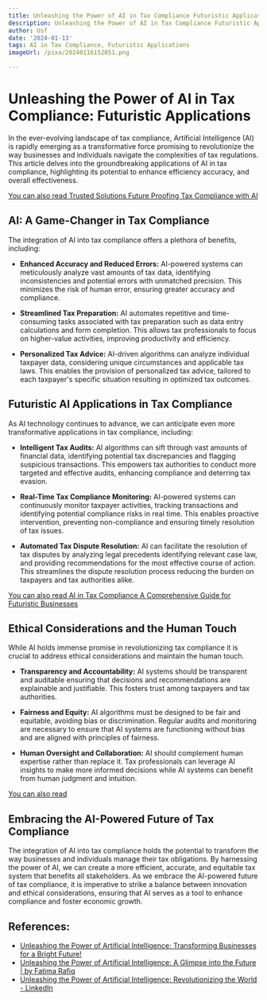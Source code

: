 ```yaml
---
title: Unleashing the Power of AI in Tax Compliance Futuristic Applications
description: Unleashing the Power of AI in Tax Compliance Futuristic Applications
author: Usf
date: '2024-01-13'
tags: AI in Tax Compliance, Futuristic Applications
imageUrl: /pixa/20240116152051.png

---
```

# Unleashing  the Power of  AI in Tax Compliance: Futuristic  Applications

In the ever-evolving landscape of tax compliance, Artificial Intelligence (AI) is rapidly emerging as a transformative force promising to revolutionize the way businesses and individuals navigate the complexities of tax regulations. This article delves into the groundbreaking  applications of AI in tax compliance, highlighting its potential to enhance efficiency accuracy, and overall effectiveness.

[You can also read Trusted Solutions Future Proofing  Tax Compliance with AI](Trusted%20Solutions%20Future%20Proofing%20Tax%20Compliance%20with%20AI)


## AI: A Game-Changer in Tax Compliance

The integration of  AI into tax compliance offers  a plethora of benefits, including:

- **Enhanced Accuracy  and Reduced Errors:** AI-powered systems can meticulously analyze vast amounts of tax data, identifying  inconsistencies and potential errors  with unmatched precision. This minimizes  the risk of human error, ensuring greater accuracy and compliance.

- **Streamlined Tax  Preparation:** AI automates repetitive and time-consuming tasks associated with tax  preparation such as data entry calculations and form completion. This allows tax professionals to  focus on higher-value activities,  improving productivity and efficiency.

- **Personalized Tax Advice:** AI-driven algorithms can  analyze individual taxpayer data, considering unique circumstances and applicable  tax laws. This enables the provision of personalized tax advice, tailored to each taxpayer's specific situation resulting in optimized tax outcomes.

## Futuristic AI Applications  in Tax Compliance

As  AI technology continues to  advance, we can anticipate even more transformative applications in tax compliance, including:

- **Intelligent Tax Audits:** AI algorithms can sift through vast amounts of financial data, identifying potential tax discrepancies and flagging suspicious transactions. This empowers tax authorities  to conduct more targeted and effective audits, enhancing compliance and deterring tax evasion.

- **Real-Time Tax  Compliance Monitoring:** AI-powered systems can continuously monitor taxpayer activities, tracking transactions and identifying potential compliance  risks in real time. This enables proactive  intervention,  preventing non-compliance and ensuring timely  resolution of tax issues.

- **Automated Tax  Dispute Resolution:** AI can facilitate the resolution of tax disputes by analyzing legal precedents identifying  relevant case law, and providing recommendations for the most effective course of action. This streamlines the dispute resolution process reducing the  burden on taxpayers and tax authorities alike.

[You can also read AI in Tax Compliance A Comprehensive Guide for Futuristic Businesses](AI%20in%20Tax%20Compliance%20A%20Comprehensive%20Guide%20for%20Futuristic%20Businesses)


## Ethical  Considerations and the Human Touch

While  AI holds immense promise in revolutionizing  tax compliance  it is crucial to address  ethical considerations and maintain the human touch.

- **Transparency and Accountability:** AI systems should be transparent and auditable ensuring that decisions and recommendations are  explainable  and justifiable. This fosters trust among taxpayers and tax authorities.

- **Fairness and Equity:**  AI algorithms must  be  designed to be fair and equitable,  avoiding bias or discrimination. Regular audits and monitoring are  necessary to ensure that AI systems are  functioning without bias and are aligned with  principles of fairness.

- **Human Oversight  and  Collaboration:** AI should complement human expertise  rather than replace it.  Tax professionals can leverage AI insights to make more informed decisions while AI systems can benefit from  human judgment and intuition.

[You can also read ]()


## Embracing the AI-Powered  Future of Tax Compliance

The integration  of AI into tax compliance holds the potential to transform the way businesses and individuals manage their tax obligations. By harnessing the power  of AI, we can create a more efficient, accurate, and equitable tax system that benefits  all stakeholders. As we embrace the AI-powered future  of tax compliance, it is imperative to strike a balance between innovation and  ethical considerations, ensuring that AI serves as  a tool to  enhance compliance and foster economic growth.

## References:
- [Unleashing the Power of Artificial Intelligence: Transforming Businesses for a Bright Future!](https://www.linkedin.com/pulse/unleashing-power-artificial-intelligence-transforming)
- [Unleashing the Power of Artificial Intelligence: A Glimpse into the Future | by Fatima Rafiq](https://ai.plainenglish.io/unleashing-the-power-of-artificial-intelligence-a-glimpse-into-the-future-3e976a7ddc63)
- [Unleashing the Power of Artificial Intelligence: Revolutionizing the World - LinkedIn](https://www.linkedin.com/pulse/unleashing-power-artificial-intelligence-world-nilabdhi-samantray)
